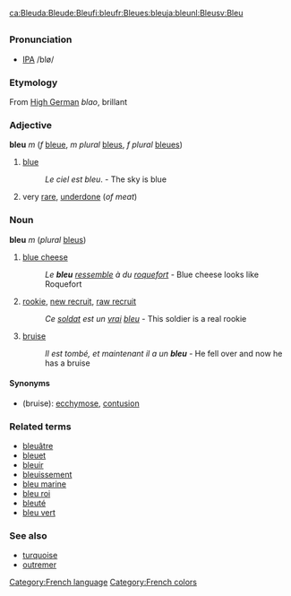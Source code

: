 [[ca:Bleu]][[da:Bleu]][[de:Bleu]][[fi:bleu]][[fr:Bleu]][[es:bleu]][[ja:bleu]][[nl:Bleu]][[sv:Bleu]]
=={{fr}}==
[[Category:French language]]
===Pronunciation===
*[[w:IPA|IPA]] /blø/

===Etymology===
From [[High German]] ''blao'', brillant

===Adjective===
'''bleu''' ''m'' (''f'' [[bleue]], ''m plural'' [[bleus]], ''f plural'' [[bleues]])


#[[blue]] [[Category:French colors]]
#: ''Le ciel est bleu''. - The sky is blue
#very [[rare]], [[underdone]] (''of meat'')

===Noun===
'''bleu''' ''m'' (''plural'' [[bleus]])

#[[blue cheese]]
#:''Le '''bleu''' [[ressembler|ressemble]] à du [[roquefort]]'' - Blue cheese looks like Roquefort
#[[rookie]], [[new recruit]], [[raw recruit]]
#:''Ce [[soldat]] est un [[vrai]] [[bleu]]'' - This soldier is a real rookie
#[[bruise]]
#:''Il est tombé, et maintenant il a un '''bleu''''' - He fell over and now he has a bruise

====Synonyms====
*(bruise): [[ecchymose]], [[contusion#French|contusion]]

===Related terms===
*[[bleuâtre]]
*[[bleuet]]
*[[bleuir]]
*[[bleuissement]]
*[[bleu marine]]
*[[bleu roi]]
*[[bleuté]]
*[[bleu vert]]

===See also===
*[[turquoise#French|turquoise]]
*[[outremer]]